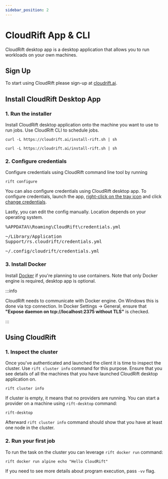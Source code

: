 ```yaml
---
sidebar_position: 2
---
```



# CloudRift App & CLI

CloudRift desktop app is a desktop application that allows you to run workloads on your own machines.

## Sign Up

To start using CloudRift please sign-up at [cloudrift.ai](https://cloudrift.ai).

## Install CloudRift Desktop App

### 1. Run the installer

Install CloudRift desktop application onto the machine you want to use to run jobs. Use CloudRift CLI to schedule jobs.
<Tabs groupId="operating-systems">
  <TabItem value="win" label="Windows">
    <DownloadWindowsInstaller/>
  </TabItem>
  <TabItem value="mac" label="Mac">

  ```shell
  curl -L https://cloudrift.ai/install-rift.sh | sh
  ```

  </TabItem>
  <TabItem value="linux" label="Linux">

  ```shell
  curl -L https://cloudrift.ai/install-rift.sh | sh
  ```

  </TabItem>
</Tabs>

### 2. Configure credentials

Configure credentials using CloudRift command line tool by running
```shell
rift configure
```

You can also configure credentials using CloudRift desktop app.
To configure credentials, launch the app, <u>right-click on the tray icon</u> and click <u>change credentials</u>.

Lastly, you can edit the config manually. Location depends on your operating system.
<Tabs groupId="operating-systems">
    <TabItem value="win" label="Windows">
        <pre>%APPDATA%\Roaming\CloudRift\credentials.yml</pre>
    </TabItem>
    <TabItem value="mac" label="Mac">
        <pre>~/Library/Application Support/rs.cloudrift/credentials.yml</pre>
    </TabItem>
    <TabItem value="linux" label="Linux">
        <pre>~/.config/cloudrift/credentials.yml</pre>
    </TabItem>
</Tabs>

### 3. Install Docker

Install [Docker](https://www.docker.com/get-started/) if you're planning to use containers.
Note that only Docker engine is required, desktop app is optional.

:::info

  CloudRift needs to communicate with Docker engine. On Windows this is done via tcp connection.
  In Docker Settings -> General, ensure that **"Expose daemon on tcp://localhost:2375 without TLS"** is checked.

:::

## Using CloudRift

### 1. Inspect the cluster

Once you've authenticated and launched the client it is time to inspect the cluster.
Use `rift cluster info` command for this purpose. Ensure that you see details of all
the machines that you have launched CloudRift desktop application on.

```shell
rift cluster info
```

If cluster is empty, it means that no providers are running. You can start a provider
on a machine using `rift-desktop` command:
```shell
rift-desktop
```

Afterward `rift cluster info` command should show that you have at least one node in the cluster.

### 2. Run your first job

To run the task on the cluster you can leverage `rift docker run` command:

```shell
rift docker run alpine echo "Hello CloudRift"
```

If you need to see more details about program execution, pass `-vv` flag.
